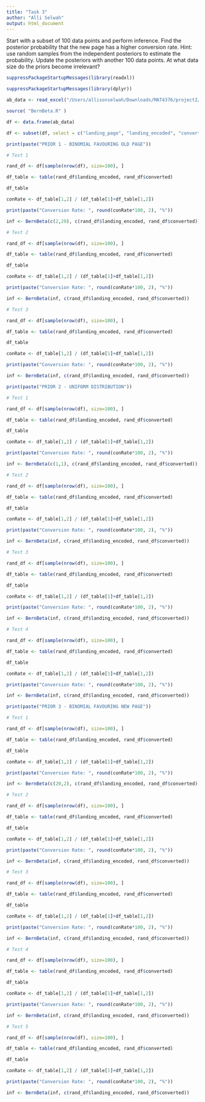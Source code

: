 ```yaml
---
title: "Task 3"
author: "Alli Selwah"
output: html_document
---
```


Start with a subset of 100 data points and perform inference. Find the posterior probability that the new page has a higher conversion rate. Hint: use random samples from the independent posteriors to estimate the probability. Update the posteriors with another 100 data points. At what data size do the priors become irrelevant?

```r
suppressPackageStartupMessages(library(readxl))

suppressPackageStartupMessages(library(dplyr))

ab_data <- read_excel("/Users/allisonselwah/Downloads/MAT4376/project2/ab_data_v2.xlsx")

source( "BernBeta.R" )

df <- data.frame(ab_data)

df <- subset(df, select = c("landing_page", "landing_encoded", "converted"))

print(paste("PRIOR 1 - BINOMIAL FAVOURING OLD PAGE"))

# Test 1

rand_df <- df[sample(nrow(df), size=100), ]

df_table <- table(rand_df$landing_encoded, rand_df$converted)

df_table

conRate <- df_table[1,2] / (df_table[1]+df_table[1,2])

print(paste("Conversion Rate: ", round(conRate*100, 2), "%"))

inf <- BernBeta(c(2,20), c(rand_df$landing_encoded, rand_df$converted))

# Test 2

rand_df <- df[sample(nrow(df), size=100), ]

df_table <- table(rand_df$landing_encoded, rand_df$converted)

df_table

conRate <- df_table[1,2] / (df_table[1]+df_table[1,2])

print(paste("Conversion Rate: ", round(conRate*100, 2), "%"))

inf <- BernBeta(inf, c(rand_df$landing_encoded, rand_df$converted))

# Test 3

rand_df <- df[sample(nrow(df), size=100), ]

df_table <- table(rand_df$landing_encoded, rand_df$converted)

df_table

conRate <- df_table[1,2] / (df_table[1]+df_table[1,2])

print(paste("Conversion Rate: ", round(conRate*100, 2), "%"))

inf <- BernBeta(inf, c(rand_df$landing_encoded, rand_df$converted))
```

```r
print(paste("PRIOR 2 - UNIFORM DISTRIBUTION"))

# Test 1

rand_df <- df[sample(nrow(df), size=100), ]

df_table <- table(rand_df$landing_encoded, rand_df$converted)

df_table

conRate <- df_table[1,2] / (df_table[1]+df_table[1,2])

print(paste("Conversion Rate: ", round(conRate*100, 2), "%"))

inf <- BernBeta(c(1,1), c(rand_df$landing_encoded, rand_df$converted))

# Test 2

rand_df <- df[sample(nrow(df), size=100), ]

df_table <- table(rand_df$landing_encoded, rand_df$converted)

df_table

conRate <- df_table[1,2] / (df_table[1]+df_table[1,2])

print(paste("Conversion Rate: ", round(conRate*100, 2), "%"))

inf <- BernBeta(inf, c(rand_df$landing_encoded, rand_df$converted))

# Test 3

rand_df <- df[sample(nrow(df), size=100), ]

df_table <- table(rand_df$landing_encoded, rand_df$converted)

df_table

conRate <- df_table[1,2] / (df_table[1]+df_table[1,2])

print(paste("Conversion Rate: ", round(conRate*100, 2), "%"))

inf <- BernBeta(inf, c(rand_df$landing_encoded, rand_df$converted))

# Test 4

rand_df <- df[sample(nrow(df), size=100), ]

df_table <- table(rand_df$landing_encoded, rand_df$converted)

df_table

conRate <- df_table[1,2] / (df_table[1]+df_table[1,2])

print(paste("Conversion Rate: ", round(conRate*100, 2), "%"))

inf <- BernBeta(inf, c(rand_df$landing_encoded, rand_df$converted))
```

```r
print(paste("PRIOR 3 - BINOMIAL FAVOURING NEW PAGE"))

# Test 1

rand_df <- df[sample(nrow(df), size=100), ]

df_table <- table(rand_df$landing_encoded, rand_df$converted)

df_table

conRate <- df_table[1,2] / (df_table[1]+df_table[1,2])

print(paste("Conversion Rate: ", round(conRate*100, 2), "%"))

inf <- BernBeta(c(20,2), c(rand_df$landing_encoded, rand_df$converted))

# Test 2

rand_df <- df[sample(nrow(df), size=100), ]

df_table <- table(rand_df$landing_encoded, rand_df$converted)

df_table

conRate <- df_table[1,2] / (df_table[1]+df_table[1,2])

print(paste("Conversion Rate: ", round(conRate*100, 2), "%"))

inf <- BernBeta(inf, c(rand_df$landing_encoded, rand_df$converted))

# Test 3

rand_df <- df[sample(nrow(df), size=100), ]

df_table <- table(rand_df$landing_encoded, rand_df$converted)

df_table

conRate <- df_table[1,2] / (df_table[1]+df_table[1,2])

print(paste("Conversion Rate: ", round(conRate*100, 2), "%"))

inf <- BernBeta(inf, c(rand_df$landing_encoded, rand_df$converted))

# Test 4

rand_df <- df[sample(nrow(df), size=100), ]

df_table <- table(rand_df$landing_encoded, rand_df$converted)

df_table

conRate <- df_table[1,2] / (df_table[1]+df_table[1,2])

print(paste("Conversion Rate: ", round(conRate*100, 2), "%"))

inf <- BernBeta(inf, c(rand_df$landing_encoded, rand_df$converted))

# Test 5

rand_df <- df[sample(nrow(df), size=100), ]

df_table <- table(rand_df$landing_encoded, rand_df$converted)

df_table

conRate <- df_table[1,2] / (df_table[1]+df_table[1,2])

print(paste("Conversion Rate: ", round(conRate*100, 2), "%"))

inf <- BernBeta(inf, c(rand_df$landing_encoded, rand_df$converted))
```